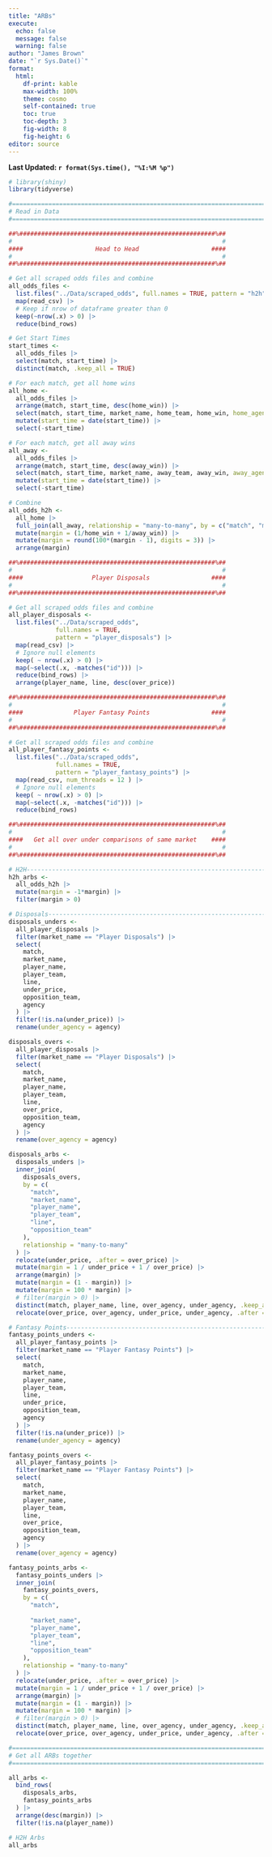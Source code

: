 ```yaml
---
title: "ARBs"
execute:
  echo: false
  message: false
  warning: false
author: "James Brown"
date: "`r Sys.Date()`"
format:
  html:
    df-print: kable
    max-width: 100%
    theme: cosmo
    self-contained: true
    toc: true
    toc-depth: 3
    fig-width: 8
    fig-height: 6
editor: source
---
```


**Last Updated: `r format(Sys.time(), "%I:%M %p")`**

```r
# library(shiny)
library(tidyverse)

#===============================================================================
# Read in Data
#===============================================================================

##%######################################################%##
#                                                          #
####                    Head to Head                    ####
#                                                          #
##%######################################################%##

# Get all scraped odds files and combine
all_odds_files <-
  list.files("../Data/scraped_odds", full.names = TRUE, pattern = "h2h") |>
  map(read_csv) |>
  # Keep if nrow of dataframe greater than 0
  keep(~nrow(.x) > 0) |>
  reduce(bind_rows)

# Get Start Times
start_times <-
  all_odds_files |>
  select(match, start_time) |>
  distinct(match, .keep_all = TRUE)

# For each match, get all home wins
all_home <-
  all_odds_files |>
  arrange(match, start_time, desc(home_win)) |>
  select(match, start_time, market_name, home_team, home_win, home_agency = agency) |> 
  mutate(start_time = date(start_time)) |> 
  select(-start_time)

# For each match, get all away wins
all_away <-
  all_odds_files |>
  arrange(match, start_time, desc(away_win)) |>
  select(match, start_time, market_name, away_team, away_win, away_agency = agency) |> 
  mutate(start_time = date(start_time)) |> 
  select(-start_time)

# Combine
all_odds_h2h <-
  all_home |>
  full_join(all_away, relationship = "many-to-many", by = c("match", "market_name")) |>
  mutate(margin = (1/home_win + 1/away_win)) |> 
  mutate(margin = round(100*(margin - 1), digits = 3)) |> 
  arrange(margin)

##%######################################################%##
#                                                          #
####                   Player Disposals                 ####
#                                                          #
##%######################################################%##

# Get all scraped odds files and combine
all_player_disposals <-
  list.files("../Data/scraped_odds",
             full.names = TRUE,
             pattern = "player_disposals") |>
  map(read_csv) |>
  # Ignore null elements
  keep( ~ nrow(.x) > 0) |>
  map(~select(.x, -matches("id"))) |>
  reduce(bind_rows) |>
  arrange(player_name, line, desc(over_price))

##%######################################################%##
#                                                          #
####              Player Fantasy Points                 ####
#                                                          #
##%######################################################%##

# Get all scraped odds files and combine
all_player_fantasy_points <-
  list.files("../Data/scraped_odds",
             full.names = TRUE,
             pattern = "player_fantasy_points") |>
  map(read_csv, num_threads = 12 ) |>
  # Ignore null elements
  keep( ~ nrow(.x) > 0) |>
  map(~select(.x, -matches("id"))) |>
  reduce(bind_rows)

##%######################################################%##
#                                                          #
####   Get all over under comparisons of same market    ####
#                                                          #
##%######################################################%##

# H2H---------------------------------------------------------------------------
h2h_arbs <-
  all_odds_h2h |> 
  mutate(margin = -1*margin) |> 
  filter(margin > 0)

# Disposals------------------------------------------------------------------------
disposals_unders <-
  all_player_disposals |>
  filter(market_name == "Player Disposals") |>
  select(
    match,
    market_name,
    player_name,
    player_team,
    line,
    under_price,
    opposition_team,
    agency
  ) |>
  filter(!is.na(under_price)) |>
  rename(under_agency = agency)

disposals_overs <-
  all_player_disposals |>
  filter(market_name == "Player Disposals") |>
  select(
    match,
    market_name,
    player_name,
    player_team,
    line,
    over_price,
    opposition_team,
    agency
  ) |>
  rename(over_agency = agency)

disposals_arbs <-
  disposals_unders |>
  inner_join(
    disposals_overs,
    by = c(
      "match",
      "market_name",
      "player_name",
      "player_team",
      "line",
      "opposition_team"
    ),
    relationship = "many-to-many"
  ) |>
  relocate(under_price, .after = over_price) |>
  mutate(margin = 1 / under_price + 1 / over_price) |>
  arrange(margin) |>
  mutate(margin = (1 - margin)) |>
  mutate(margin = 100 * margin) |>
  # filter(margin > 0) |>
  distinct(match, player_name, line, over_agency, under_agency, .keep_all = TRUE) |>
  relocate(over_price, over_agency, under_price, under_agency, .after = opposition_team)

# Fantasy Points----------------------------------------------------------------------
fantasy_points_unders <-
  all_player_fantasy_points |>
  filter(market_name == "Player Fantasy Points") |>
  select(
    match,
    market_name,
    player_name,
    player_team,
    line,
    under_price,
    opposition_team,
    agency
  ) |>
  filter(!is.na(under_price)) |>
  rename(under_agency = agency)

fantasy_points_overs <-
  all_player_fantasy_points |>
  filter(market_name == "Player Fantasy Points") |>
  select(
    match,
    market_name,
    player_name,
    player_team,
    line,
    over_price,
    opposition_team,
    agency
  ) |>
  rename(over_agency = agency)

fantasy_points_arbs <-
  fantasy_points_unders |>
  inner_join(
    fantasy_points_overs,
    by = c(
      "match",
      
      "market_name",
      "player_name",
      "player_team",
      "line",
      "opposition_team"
    ),
    relationship = "many-to-many"
  ) |>
  relocate(under_price, .after = over_price) |>
  mutate(margin = 1 / under_price + 1 / over_price) |>
  arrange(margin) |>
  mutate(margin = (1 - margin)) |>
  mutate(margin = 100 * margin) |>
  # filter(margin > 0) |>
  distinct(match, player_name, line, over_agency, under_agency, .keep_all = TRUE) |>
  relocate(over_price, over_agency, under_price, under_agency, .after = opposition_team)

#===============================================================================
# Get all ARBs together
#===============================================================================

all_arbs <-
  bind_rows(
    disposals_arbs,
    fantasy_points_arbs
  ) |>
  arrange(desc(margin)) |> 
  filter(!is.na(player_name))

# H2H Arbs
all_arbs
```

